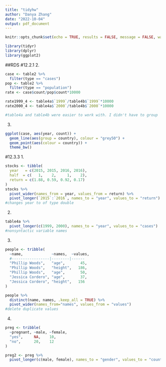 ```yaml
---
title: "tidyhw"
author: "Danya Zhang"
date: "2022-10-04"
output: pdf_document
---
```


```r
knitr::opts_chunk$set(echo = TRUE, results = FALSE, message = FALSE, warning = FALSE)
```

```r
library(tidyr)
library(dplyr)
library(ggplot2)
```

##RDS
#12.2.1
2.
```r
case <- table2 %>% 
  filter(type == "cases") 
pop <- table2 %>% 
  filter(type == "population") 
rate <- case$count/pop$count*10000

rate1999_4 <- table4a$`1999`/table4b$`1999`*10000
rate2000_4 <- table4a$`2000`/table4b$`2000`*10000

#table4a and table4b were easier to work with. I didn't have to group
```

3. 
```r
ggplot(case, aes(year, count)) + 
  geom_line(aes(group = country), colour = "grey50") + 
  geom_point(aes(colour = country)) +
  theme_bw()
```

#12.3.3
1.
```r
stocks <- tibble(
  year   = c(2015, 2015, 2016, 2016),
  half  = c(   1,    2,     1,    2),
  return = c(1.88, 0.59, 0.92, 0.17)
)
stocks %>% 
  pivot_wider(names_from = year, values_from = return) %>% 
  pivot_longer(`2015`:`2016`, names_to = "year", values_to = "return")
#changes year to of type double 
```

2. 
```r
table4a %>% 
  pivot_longer(c(1999, 2000), names_to = "year", values_to = "cases")
#nonsyntactic variable names
```

3. 
```r
people <- tribble(
  ~name,             ~names,  ~values,
  #-----------------|--------|------
  "Phillip Woods",   "age",       45,
  "Phillip Woods",   "height",   186,
  "Phillip Woods",   "age",       50,
  "Jessica Cordero", "age",       37,
  "Jessica Cordero", "height",   156
)

people %>%
  distinct(name, names, .keep_all = TRUE) %>%
  pivot_wider(names_from="names", values_from = "values")
#delete duplicate values
```

4.
```r
preg <- tribble(
  ~pregnant, ~male, ~female,
  "yes",     NA,    10,
  "no",      20,    12
)

preg2 <- preg %>%
  pivot_longer(c(male, female), names_to = "gender", values_to = "count", values_drop_na = TRUE)

```

